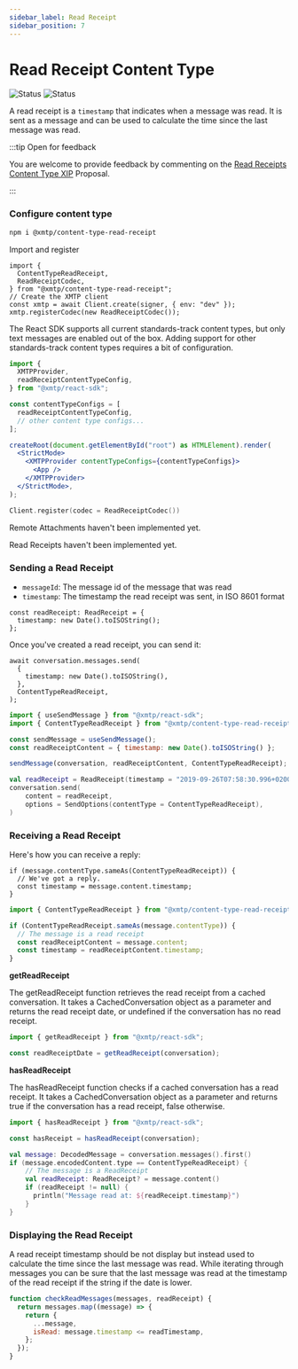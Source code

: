 ```yaml
---
sidebar_label: Read Receipt
sidebar_position: 7
---
```



# Read Receipt Content Type

![Status](https://img.shields.io/badge/Content_type_status-Standards--track-yellow) ![Status](https://img.shields.io/badge/Reference_implementation_status-Beta-yellow)

A read receipt is a `timestamp` that indicates when a message was read. It is sent as a message and can be used to calculate the time since the last message was read.

:::tip Open for feedback

You are welcome to provide feedback by commenting on the [Read Receipts Content Type XIP](https://github.com/orgs/xmtp/discussions/43) Proposal.

:::

### Configure content type

<Tabs groupId="sdk-langs">
<TabItem value="js" label="JavaScript"  attributes={{className: "js_tab"}}>

```bash
npm i @xmtp/content-type-read-receipt
```

Import and register

```tsx
import {
  ContentTypeReadReceipt,
  ReadReceiptCodec,
} from "@xmtp/content-type-read-receipt";
// Create the XMTP client
const xmtp = await Client.create(signer, { env: "dev" });
xmtp.registerCodec(new ReadReceiptCodec());
```

</TabItem>
<TabItem value="react" label="React"  attributes={{className: "react_tab"}}>

The React SDK supports all current standards-track content types, but only text messages are enabled out of the box. Adding support for other standards-track content types requires a bit of configuration.

```jsx
import {
  XMTPProvider,
  readReceiptContentTypeConfig,
} from "@xmtp/react-sdk";

const contentTypeConfigs = [
  readReceiptContentTypeConfig,
  // other content type configs...
];

createRoot(document.getElementById("root") as HTMLElement).render(
  <StrictMode>
    <XMTPProvider contentTypeConfigs={contentTypeConfigs}>
      <App />
    </XMTPProvider>
  </StrictMode>,
);
```

</TabItem>
<TabItem value="kotlin" label="Kotlin"  attributes={{className: "kotlin_tab"}}>

```kotlin
Client.register(codec = ReadReceiptCodec())
```

</TabItem>
<TabItem value="dart" label="Dart"  attributes={{className: "dart_tab"}}>

Remote Attachments haven't been implemented yet.

</TabItem>
<TabItem value="rn" label="React Native"  attributes={{className: "rn_tab"}}>

Read Receipts haven't been implemented yet.

</TabItem></Tabs>

### Sending a Read Receipt

- `messageId`: The message id of the message that was read
- `timestamp`: The timestamp the read receipt was sent, in ISO 8601 format

<Tabs groupId="sdk-langs">
<TabItem value="js" label="JavaScript"  attributes={{className: "js_tab"}}>

```tsx
const readReceipt: ReadReceipt = {
  timestamp: new Date().toISOString();
};
```

Once you've created a read receipt, you can send it:

```tsx
await conversation.messages.send(
  {
    timestamp: new Date().toISOString(),
  },
  ContentTypeReadReceipt,
);
```

</TabItem>
<TabItem value="react" label="React"  attributes={{className: "react_tab"}}>

```jsx
import { useSendMessage } from "@xmtp/react-sdk";
import { ContentTypeReadReceipt } from "@xmtp/content-type-read-receipt";

const sendMessage = useSendMessage();
const readReceiptContent = { timestamp: new Date().toISOString() };

sendMessage(conversation, readReceiptContent, ContentTypeReadReceipt);
```

</TabItem>
<TabItem value="kotlin" label="Kotlin"  attributes={{className: "kotlin_tab"}}>

```kotlin
val readReceipt = ReadReceipt(timestamp = "2019-09-26T07:58:30.996+0200")
conversation.send(
    content = readReceipt,
    options = SendOptions(contentType = ContentTypeReadReceipt),
)
```

</TabItem></Tabs>

### Receiving a Read Receipt

Here's how you can receive a reply:

<Tabs groupId="sdk-langs">
<TabItem value="js" label="JavaScript"  attributes={{className: "js_tab"}}>

```tsx
if (message.contentType.sameAs(ContentTypeReadReceipt)) {
  // We've got a reply.
  const timestamp = message.content.timestamp;
}
```

</TabItem>
<TabItem value="react" label="React"  attributes={{className: "react_tab"}}>

```jsx
import { ContentTypeReadReceipt } from "@xmtp/content-type-read-receipt";

if (ContentTypeReadReceipt.sameAs(message.contentType)) {
  // The message is a read receipt
  const readReceiptContent = message.content;
  const timestamp = readReceiptContent.timestamp;
}
```

**getReadReceipt**

The getReadReceipt function retrieves the read receipt from a cached conversation. It takes a CachedConversation object as a parameter and returns the read receipt date, or undefined if the conversation has no read receipt.

```jsx
import { getReadReceipt } from "@xmtp/react-sdk";

const readReceiptDate = getReadReceipt(conversation);
```

**hasReadReceipt**

The hasReadReceipt function checks if a cached conversation has a read receipt. It takes a CachedConversation object as a parameter and returns true if the conversation has a read receipt, false otherwise.

```jsx
import { hasReadReceipt } from "@xmtp/react-sdk";

const hasReceipt = hasReadReceipt(conversation);
```

</TabItem>
<TabItem value="kotlin" label="Kotlin"  attributes={{className: "kotlin_tab"}}>

```kotlin
val message: DecodedMessage = conversation.messages().first()
if (message.encodedContent.type == ContentTypeReadReceipt) {
    // The message is a ReadReceipt
    val readReceipt: ReadReceipt? = message.content()
    if (readReceipt != null) {
      println("Message read at: ${readReceipt.timestamp}")
    }
}
```

</TabItem></Tabs>

### Displaying the Read Receipt

A read receipt timestamp should be not display but instead used to calculate the time since the last message was read. While iterating through messages you can be sure that the last message was read at the timestamp of the read receipt if the string if the date is lower.

<Tabs groupId="sdk-langs">
<TabItem value="js" label="JavaScript"  attributes={{className: "js_tab"}}>

```jsx
function checkReadMessages(messages, readReceipt) {
  return messages.map((message) => {
    return {
      ...message,
      isRead: message.timestamp <= readTimestamp,
    };
  });
}
```

</TabItem></Tabs>
